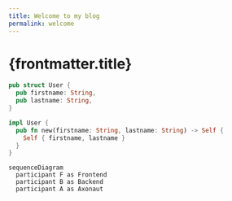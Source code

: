 ```yaml
---
title: Welcome to my blog
permalink: welcome
---
```

# {frontmatter.title}
```rust
pub struct User {
  pub firstname: String,
  pub lastname: String,
}

impl User {
  pub fn new(firstname: String, lastname: String) -> Self {
    Self { firstname, lastname }
  }
}
```

```mermaid
sequenceDiagram
  participant F as Frontend
  participant B as Backend
  participant A as Axonaut
```
